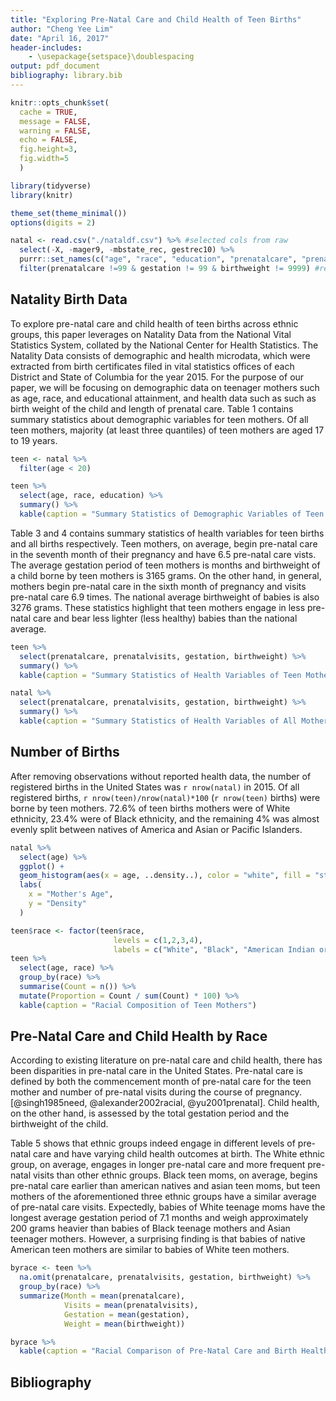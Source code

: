 ---
title: "Exploring Pre-Natal Care and Child Health of Teen Births"
author: "Cheng Yee Lim"
date: "April 16, 2017"
header-includes:
    - \usepackage{setspace}\doublespacing
output: pdf_document
bibliography: library.bib
---

```{r setup, include=FALSE, warning = FALSE, message = FALSE}
knitr::opts_chunk$set(
  cache = TRUE, 
  message = FALSE, 
  warning = FALSE,
  echo = FALSE,
  fig.height=3, 
  fig.width=5
  )

library(tidyverse)
library(knitr)

theme_set(theme_minimal())
options(digits = 2)
```

```{r}
natal <- read.csv("./nataldf.csv") %>% #selected cols from raw 
  select(-X, -mager9, -mbstate_rec, gestrec10) %>%
  purrr::set_names(c("age", "race", "education", "prenatalcare", "prenatalvisits", "gestation", "birthweight")) %>% 
  filter(prenatalcare !=99 & gestation != 99 & birthweight != 9999) #remove observations without reported health data
```

## Natality Birth Data 

To explore pre-natal care and child health of teen births across ethnic groups, this paper leverages on Natality Data from the National Vital Statistics System, collated by the National Center for Health Statistics. The Natality Data consists of demographic and health microdata, which were extracted from birth certificates filed in vital statistics offices of each District and State of Columbia for the year 2015. For the purpose of our paper, we will be focusing on demographic data on teenager mothers such as age, race, and educational attainment, and health data such as such as birth weight of the child and length of prenatal care. Table 1 contains summary statistics about demographic variables for teen mothers. Of all teen mothers, majority (at least three quantiles) of teen mothers are aged 17 to 19 years. 

```{r teen}
teen <- natal %>%
  filter(age < 20) 
```

```{r demosummarystatistics}
teen %>% 
  select(age, race, education) %>%
  summary() %>% 
  kable(caption = "Summary Statistics of Demographic Variables of Teen Mothers")
```

Table 3 and 4 contains summary statistics of health variables for teen births and all births respectively. Teen mothers, on average, begin pre-natal care in the seventh month of their pregnancy and have 6.5 pre-natal care vists. The average gestation period of teen mothers is months and birthweight of a child borne by teen mothers is 3165 grams. On the other hand, in general, mothers begin pre-natal care in the sixth month of pregnancy and visits pre-natal care 6.9 times. The national average birthweight of babies is also 3276 grams. These statistics highlight that teen mothers engage in less pre-natal care and bear less lighter (less healthy) babies than the national average. 

```{r healthsummarystatistics}
teen %>% 
  select(prenatalcare, prenatalvisits, gestation, birthweight) %>% 
  summary() %>%
  kable(caption = "Summary Statistics of Health Variables of Teen Mothers")

natal %>% 
  select(prenatalcare, prenatalvisits, gestation, birthweight) %>% 
  summary() %>%
  kable(caption = "Summary Statistics of Health Variables of All Mothers")
```

## Number of Births 
After removing observations without reported health data, the number of registered births in the United States was `r nrow(natal)` in 2015. Of all registered births, `r nrow(teen)/nrow(natal)*100` (`r nrow(teen)` births) were borne by teen mothers. 72.6% of teen births mothers were of White ethnicity, 23.4% were of Black ethnicity, and the remaining 4% was almost evenly split between natives of America and Asian or Pacific Islanders.

```{r magerhist, fig.cap = "Density Histogram of Mother's Age of All Births in 2015"}
natal %>% 
  select(age) %>% 
  ggplot() +
  geom_histogram(aes(x = age, ..density..), color = "white", fill = "steelblue2") + 
  labs(
    x = "Mother's Age", 
    y = "Density"
  )
```
```{r}
teen$race <- factor(teen$race, 
                       levels = c(1,2,3,4), 
                       labels = c("White", "Black", "American Indian or Alaskan Native", "Asian or Pacific Islander"))
teen %>%
  select(age, race) %>% 
  group_by(race) %>%
  summarise(Count = n()) %>% 
  mutate(Proportion = Count / sum(Count) * 100) %>%
  kable(caption = "Racial Composition of Teen Mothers")
```

## Pre-Natal Care and Child Health by Race
According to existing literature on pre-natal care and child health, there has been disparities in pre-natal care in the United States. Pre-natal care is defined by both the commencement month of pre-natal care for the teen mother and number of pre-natal visits during the course of pregnancy. [@singh1985need, @alexander2002racial, @yu2001prenatal]. Child health, on the other hand, is assessed by the total gestation period and the birthweight of the child. 

\pagebreak
Table 5 shows that ethnic groups indeed engage in different levels of pre-natal care and have varying child health outcomes at birth. The White ethnic group, on average, engages in longer pre-natal care and more frequent pre-natal visits than other ethnic groups. Black teen moms, on average, begins pre-natal care earlier than american natives and asian teen moms, but teen mothers of the aforementioned three ethnic groups have a similar average of pre-natal care visits. Expectedly, babies of White teenage moms have the longest average gestation period of 7.1 months and weigh approximately 200 grams heavier than babies of Black teenage mothers and Asian teenager mothers. However, a surprising finding is that babies of native American teen mothers are similar to babies of White teen mothers.


```{r}
byrace <- teen %>%
  na.omit(prenatalcare, prenatalvisits, gestation, birthweight) %>% 
  group_by(race) %>% 
  summarize(Month = mean(prenatalcare), 
            Visits = mean(prenatalvisits), 
            Gestation = mean(gestation), 
            Weight = mean(birthweight)) 

byrace %>% 
  kable(caption = "Racial Comparison of Pre-Natal Care and Birth Health of Child of Teen Mothers")

```


## Bibliography 
